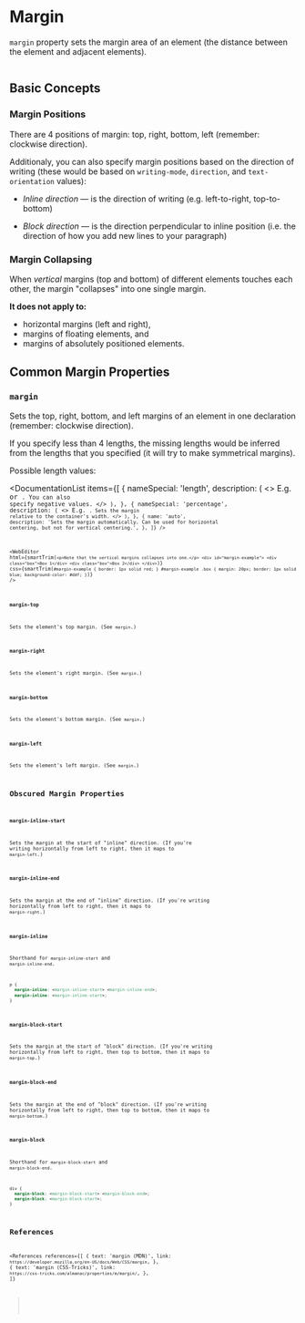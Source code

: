
<MetadataConfigurer title="Margin" dateCreated="2021-03-08" />

# Margin

`margin` property sets the margin area of an element (the distance between the element and adjacent elements).

<Image path="/res/web/css/box-model.png" caption="Illustration of CSS Box model" />

## Basic Concepts

### Margin Positions

There are 4 positions of margin: top, right, bottom, left (remember: clockwise direction).

Additionaly, you can also specify margin positions based on the direction of writing (these would be based on `writing-mode`, `direction`, and `text-orientation` values):

- <dfn>Inline direction</dfn> &mdash; is the direction of writing (e.g. left-to-right, top-to-bottom)

- <dfn>Block direction</dfn> &mdash; is the direction perpendicular to inline position (i.e. the direction
  of how you add new lines to your paragraph)

### Margin Collapsing

When _vertical_ margins (top and bottom) of different elements touches each other, the margin "collapses" into one single margin.

**It does not apply to:**

- horizontal margins (left and right),
- margins of floating elements, and
- margins of absolutely positioned elements.

## Common Margin Properties

### `margin`

Sets the top, right, bottom, and left margins of an element in one declaration (remember: clockwise direction).

If you specify less than 4 lengths, the missing lengths would be inferred from the lengths that you specified (it will try to make symmetrical margins).

Possible length values:

<DocumentationList
  items={[
    {
      nameSpecial: 'length',
      description: (
        <>
          E.g. <Code str="10px" /> or <Code str="2em" />. You can also specify negative values.
        </>
      ),
    },
    {
      nameSpecial: 'percentage',
      description: (
        <>
          E.g. <Code str="10%" />. Sets the margin relative to the container's width.
        </>
      ),
    },
    {
      name: 'auto',
      description:
        'Sets the margin automatically. Can be used for horizontal centering, but not for vertical centering.',
    },
  ]}
/>

<WebEditor
  html={smartTrim(`
    <p>Note that the vertical margins collapses into one.</p>
    <div id="margin-example">
      <div class="box">Box 1</div>
      <div class="box">Box 2</div>
    </div>
  `)}
  css={smartTrim(`
    #margin-example {
      border: 1px solid red;
    }
    #margin-example .box {
      margin: 20px;
      border: 1px solid blue;
      background-color: #ddf;
    }
`)}
/>

### `margin-top`

Sets the element's top margin. (See `margin`.)

### `margin-right`

Sets the element's right margin. (See `margin`.)

### `margin-bottom`

Sets the element's bottom margin. (See `margin`.)

### `margin-left`

Sets the element's left margin. (See `margin`.)

## Obscured Margin Properties

### `margin-inline-start`

Sets the margin at the start of "inline" direction. (If you're writing horizontally from left to right, then it maps to `margin-left`.)

### `margin-inline-end`

Sets the margin at the end of "inline" direction. (If you're writing horizontally from left to right, then it maps to `margin-right`.)

### `margin-inline`

Shorthand for `margin-inline-start` and `margin-inline-end`.

```css
p {
  margin-inline: <margin-inline-start> <margin-inline-end>;
  margin-inline: <margin-inline-start>;
}
```

### `margin-block-start`

Sets the margin at the start of "block" direction. (If you're writing horizontally from left to right, then top to bottom, then it maps to `margin-top`.)

### `margin-block-end`

Sets the margin at the end of "block" direction. (If you're writing horizontally from left to right, then top to bottom, then it maps to `margin-bottom`.)

### `margin-block`

Shorthand for `margin-block-start` and `margin-block-end`.

```css
div {
  margin-block: <margin-block-start> <margin-block-end>;
  margin-block: <margin-block-start>;
}
```

## References

<References
  references={[
    {
      text: 'margin (MDN)',
      link: `https://developer.mozilla.org/en-US/docs/Web/CSS/margin`,
    },
    {
      text: 'margin (CSS-Tricks)',
      link: `https://css-tricks.com/almanac/properties/m/margin/`,
    },
  ]}
></References>
